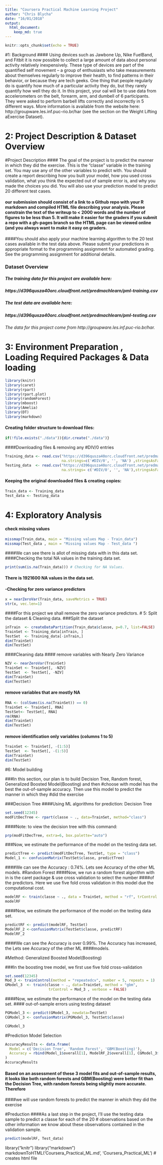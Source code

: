 ```yaml
---
title: "Coursera Practical Machine Learning Project"
author: "Chris Blycha"
date: "16/01/2018"
output:  
  html_document:
    keep_md: true
---
```


```r
knitr::opts_chunk$set(echo = TRUE)
```
#1: Background
#### Using devices such as Jawbone Up, Nike FuelBand, and Fitbit it is now possible to collect a large amount of data about personal activity relatively inexpensively. These type of devices are part of the quantified self movement – a group of enthusiasts who take measurements about themselves regularly to improve their health, to find patterns in their behavior, or because they are tech geeks. One thing that people regularly do is quantify how much of a particular activity they do, but they rarely quantify how well they do it. In this project, your oal will be to use data from accelerometers on the belt, forearm, arm, and dumbell of 6 participants. They were asked to perform barbell lifts correctly and incorrectly in 5 different ways. More information is available from the website here: http://groupware.les.inf.puc-rio.br/har (see the section on the Weight Lifting aExercise Dataset).

# 2: Project Description & Dataset Overview

#Project Description
#### The goal of the project is to predict the manner in which they did the exercise. This is the “classe” variable in the training set. You may use any of the other variables to predict with. You should create a report describing how you built your model, how you used cross validation, what you think the expected out of sample error is, and why you made the choices you did. You will also use your prediction model to predict 20 different test cases.

#### our submission should consist of a link to a Github repo with your R markdown and compiled HTML file describing your analysis. Please constrain the text of the writeup to < 2000 words and the number of figures to be less than 5. It will make it easier for the graders if you submit a repo with a gh-pages branch so the HTML page can be viewed online (and you always want to make it easy on graders.

####You should also apply your machine learning algorithm to the 20 test cases available in the test data above. Please submit your predictions in appropriate format to the programming assignment for automated grading. See the programming assignment for additional details.

### Dataset Overview
##### The training data for this project are available here:

##### https://d396qusza40orc.cloudfront.net/predmachlearn/pml-training.csv

##### The test data are available here:

##### https://d396qusza40orc.cloudfront.net/predmachlearn/pml-testing.csv

###### The data for this project come from http://groupware.les.inf.puc-rio.br/har.

# 3: Environment Preparation , Loading Required Packages & Data loading
```r
library(knitr)
library(caret)
library(rpart)
library(rpart.plot)
library(randomForest)
library(mboost)
library(Amelia)
library(DT)
library(markdown)
```
#### Creating folder structure to download files:
```r
if(!file.exists("./data")){dir.create("./data")}
```
####Downloading files & removing any #DIV/0 entries
```r
Training_data <- read.csv("https://d396qusza40orc.cloudfront.net/predmachlearn/pml-training.csv", 
                          na.strings=c('#DIV/0', '', 'NA') ,stringsAsFactors = F)
Testing_data  <- read.csv("https://d396qusza40orc.cloudfront.net/predmachlearn/pml-testing.csv",
                          na.strings= c('#DIV/0', '', 'NA'),stringsAsFactors = F)
```
#### Keeping the original downloaded files & creating copies:
```r
Train_data <- Training_data
Test_data <- Testing_data
```
# 4: Exploratory Analysis

#### check missing values
```r
missmap(Train_data, main = "Missing values Map - Train_data")
missmap(Test_data , main = "Missing values Map - Test_data ")
```
####We can see there is allot of missing data with in this data set. 
####Checking the total NA values in the training data set.
```r
print(sum(is.na(Train_data))) # Checking for NA Values. 
```
#### There is 1921600 NA values in the data set.
#### -Checking for zero variance predictors
```r
x = nearZeroVar(Train_data, saveMetrics = TRUE)
str(x, vec.len=1)
```
####For this project we shall remove the zero variance predictors.
# 5: Split the dataset & Cleaning data.
###Split the dataset
```r
inTrain  <- createDataPartition(Train_data$classe, p=0.7, list=FALSE)
TrainSet <- Training_data[inTrain, ]
TestSet  <- Training_data[-inTrain,]
dim(TrainSet)
dim(TestSet)
```
####Cleaning data
#### remove variables with Nearly Zero Variance
```r
NZV <- nearZeroVar(TrainSet)
TrainSet <- TrainSet[, -NZV]
TestSet  <- TestSet[, -NZV]
dim(TrainSet)
dim(TestSet)

```
#### remove variables that are mostly NA
```r
RNA <- (colSums(is.na(TrainSet)) == 0)
TrainSet <- TrainSet[, RNA]
TestSet<- TestSet[, RNA]
rm(RNA)
dim(TrainSet)
dim(TestSet)
```
#### remove identification only variables (columns 1 to 5)
```r
TrainSet <- TrainSet[, -(1:5)]
TestSet  <- TestSet[, -(1:5)]
dim(TrainSet)
dim(TestSet)
```
#6:  Model building

###In this section, our plan is to build Decision Tree, Random forest, Generalized Boosted Model(Boosting) and then #choose with model has the best the out-of-sample accuracy. Then use this model to predict the manner in which they #did the exercise

###Decision Tree
####Using ML algorithms for prediction: Decision Tree
```r
set.seed(12345)
modFitDecTree <- rpart(classe ~ ., data=TrainSet, method="class")
```
####Note: to view the decision tree with this command:
```r
prp(modFitDecTree, extra=6, box.palette="auto")
```

###Now, we estimate the performance of the model on the testing data set.
```r
predictTree <- predict(modFitDecTree, TestSet, type = "class")
Model_1 <- confusionMatrix(TestSet$classe, predictTree)
```
####We can see the Accuracy : 0.74%.  Lets see Accuracy of the other ML models.
#Random Forest
####Now, we run a random forest algorithm with in is the caret package & use cross validation to select the number ####of the predictors. Here we use five fold cross validation in this model due the computational cost.
```r
modelRF <- train(classe ~ ., data = TrainSet, method = "rf", trControl = trainControl(method = "cv", 5), ntree = 250)
modelRF
```
####Now, we estimate the performance of the model on the testing data set.
```r
predictRF <- predict(modelRF, TestSet)
ModelRF_2 <-confusionMatrix(TestSet$classe, predictRF)
ModelRF_2
```

####We can see the Accuracy is over 0.99%. The Accuracy has increased, the Lets see Accuracy of the other ML ####models.

#Method: Generalized Boosted Model(Boosting)

###In the boosting tree model, we first use five fold cross-validation

```r
set.seed(12345)
Mod_3 <- trainControl(method = "repeatedcv", number = 5, repeats = 1)
GModel_3  <- train(classe ~ ., data=TrainSet, method = "gbm",
                    trControl = Mod_3 , verbose = FALSE)
```
####Now, we estimate the performance of the model on the testing data set.
#### out-of-sample errors using testing dataset 
```r
PGModel_3 <- predict(GModel_3, newdata=TestSet)
CGModel_3 <- confusionMatrix(PGModel_3, TestSet$classe)
```
```r
CGModel_3
```
#Prediction Model Selection

```r
AccuracyResults <- data.frame(
  Model = c('Decision Tree', 'Random Forest', 'GBM(Boosting)'),
  Accuracy = rbind(Model_1$overall[1], ModelRF_2$overall[1], CGModel_3$overall[1])
)
AccuracyResults 
```
#### Based on an assessment of these 3 model fits and out-of-sample results, it looks like both random forests and GBM(Boosting) were better fit than the Decision Tree, with random forests being slightly more accurate. Therefore
####we will use random forests to predict the manner in which they did the exercise

#Preduction
####As a last step in the project, I’ll use the testing data sample to predict a classe for each of the 20 # observations based on the other information we know about these observations contained in the validation sample.

```r
predict(modelRF, Test_data)
```

library("knitr")
library("markdown")
markdownToHTML('Coursera_Practical_ML.md', 'Coursera_Practical_ML') # creates html file









